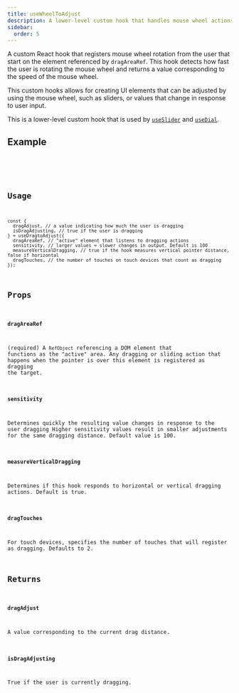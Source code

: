 ```yaml
---
title: useWheelToAdjust
description: A lower-level custom hook that handles mouse wheel actions
sidebar:
  order: 5
---
```



A custom React hook that registers mouse wheel rotation from the user that start on the element
referenced by `dragAreaRef`. This hook detects how fast the user is rotating the mouse wheel and
returns a value corresponding to the speed of the mouse wheel.

This custom hooks allows for creating UI elements that can be adjusted by using the mouse wheel,
such as sliders, or values that change in response to user input.

This is a lower-level custom hook that is used by [`useSlider`](/sliders/reference/useslider)
and [`useDial`](/sliders/reference/usedial).

## Example

<Tabs>
  <TabItem label="Demo">
    <UseWheelToAdjustComponent client:load />
  </TabItem>
  <TabItem label="Code">
    <Code code={UseWheelToAdjustComponentCode} lang="tsx" title="UseWheelToAdjust.tsx" mark={8} />
  </TabItem>
</Tabs>

## Usage

```tsx
const {
  dragAdjust, // a value indicating how much the user is dragging
  isDragAdjusting, // true if the user is dragging
} = useDragtoAdjust({
  dragAreaRef, // "active" element that listens to dragging actions
  sensitivity, // larger values = slower changes in output. Default is 100
  measureVerticalDragging, // true if the hook measures vertical pointer distance, false if horizontal
  dragTouches, // the number of touches on touch devices that count as dragging
});
```

## Props

### `dragAreaRef`

(required) A `RefObject` referencing a DOM element that functions as the
"active" area. Any dragging or sliding action that happens when the pointer is over this
element is registered as dragging the target.

### `sensitivity`

Determines quickly the resulting value changes in response to the user dragging
Higher sensitivity values result in smaller adjustments for the same dragging distance.
Default value is 100.

### `measureVerticalDragging`

Determines if this hook responds to horizontal or vertical dragging actions.
Default is true.

### `dragTouches`

For touch devices, specifies the number of touches that will register as dragging.
Defaults to 2.

## Returns

### `dragAdjust`

A value corresponding to the current drag distance.

### `isDragAdjusting`

True if the user is currently dragging.
